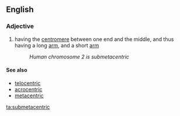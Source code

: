 ==English==

===Adjective===
{{en-adj|-}}

# {{context|cytology|of a chromosome}} having the [[centromere]] between one end and the middle, and thus having a long [[arm]], and a short [[arm]]
#: ''Human chromosome 2 is submetacentric''

====See also====
* [[telocentric]]
* [[acrocentric]]
* [[metacentric]]

[[ta:submetacentric]]
